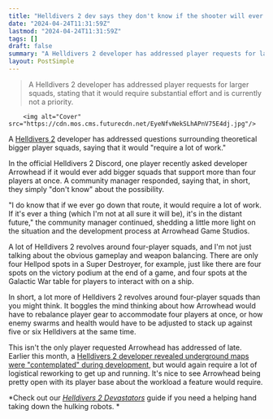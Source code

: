 ```yaml
---
title: "Helldivers 2 dev says they don't know if the shooter will ever go bigger than 4-player squads, but it 'would require a lot of work'"
date: "2024-04-24T11:31:59Z"
lastmod: "2024-04-24T11:31:59Z"
tags: []
draft: false
summary: "A Helldivers 2 developer has addressed player requests for larger squads, stating that it would require substantial effort and is currently not a priority."
layout: PostSimple
---
```

> A Helldivers 2 developer has addressed player requests for larger squads, stating that it would require substantial effort and is currently not a priority.


        <img alt="Cover" src="https://cdn.mos.cms.futurecdn.net/EyeNfvNekSLhAPnV75E4dj.jpg"/>
        
A [Helldivers 2](https://www.gamesradar.com/helldivers-2-guide/) developer has addressed questions surrounding theoretical bigger player squads, saying that it would "require a lot of work."

In the official Helldivers 2 Discord, one player recently asked developer Arrowhead if it would ever add bigger squads that support more than four players at once. A community manager responded, saying that, in short, they simply "don't know" about the possibility.

"I do know that if we ever go down that route, it would require a lot of work. If it's ever a thing (which I'm not at all sure it will be), it's in the distant future," the community manager continued, shedding a little more light on the situation and the development process at Arrowhead Game Studios.

A lot of Helldivers 2 revolves around four-player squads, and I'm not just talking about the obvious gameplay and weapon balancing. There are only four Hellpod spots in a Super Destroyer, for example, just like there are four spots on the victory podium at the end of a game, and four spots at the Galactic War table for players to interact with on a ship.

In short, a lot more of Helldivers 2 revolves around four-player squads than you might think. It boggles the mind thinking about how Arrowhead would have to rebalance player gear to accommodate four players at once, or how enemy swarms and health would have to be adjusted to stack up against five or six Helldivers at the same time.

This isn't the only player requested Arrowhead has addressed of late. Earlier this month, a [Helldivers 2 developer revealed underground maps were "contemplated" during development](https://www.gamesradar.com/helldivers-2-devs-contemplated-underground-maps-but-theyd-be-hard-to-make-with-a-lot-of-tech-and-logistics-based-on-it-being-a-very-different-kind-of-gameplay/), but would again require a lot of logistical reworking to get up and running. It's nice to see Arrowhead being pretty open with its player base about the workload a feature would require.

*Check out our *[<em>Helldivers 2 Devastators</em>](https://www.gamesradar.com/helldivers-2-devastators/)* guide if you need a helping hand taking down the hulking robots. *
        